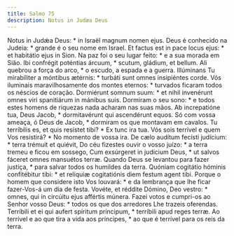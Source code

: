 ```yaml
---
title: Salmo 75
description: Notus in Judæa Deus
---
```


<div class="grid grid-cols-2 gap-5">
  <span class="text-justify">
    Notus in Judǽa Deus: * in Israël magnum nomen ejus.
  </span>
  <span class="text-justify">
    Deus é conhecido na Judeia: * grande é o seu nome em Israel.
  </span>
  <span class="text-justify">
    Et factus est in pace locus ejus: * et habitátio ejus in Sion.
  </span>
  <span class="text-justify">
    Na paz foi o seu lugar feito: * e a sua morada em Sião.
  </span>
  <span class="text-justify">
    Ibi confrégit poténtias árcuum, * scutum, gládium, et bellum.
  </span>
  <span class="text-justify">
    Ali quebrou a força do arco, * o escudo, a espada e a guerra.
  </span>
  <span class="text-justify">
    Illúminans Tu mirabíliter a móntibus ætérnis: * turbáti sunt omnes
    insipiéntes corde.
  </span>
  <span class="text-justify">
    Vós iluminais maravilhosamente dos montes eternos: * turvados ficaram todos
    os néscios de coração.
  </span>
  <span class="text-justify">
    Dormiérunt somnum suum: * et nihil invenérunt omnes viri spanitiárum in
    mánibus suis.
  </span>
  <span class="text-justify">
    Dormiram o seu sono: * e todos estes homens de riquezas nada acharam nas
    suas mãos.
  </span>
  <span class="text-justify">
    Ab increpatióne tua, Deus Jacob, * dormitavérunt qui ascendérunt equos.
  </span>
  <span class="text-justify">
    Só com vossa ameaça, ó Deus de Jacob, * dormiram os que montavam em cavalos.
  </span>
  <span class="text-justify">
    Tu terríbilis es, et quis resístet tibi? * Ex tunc ira tua.
  </span>
  <span class="text-justify">
    Vós sois terrível e quem Vos resistirá? * No momento de vossa ira.
  </span>
  <span class="text-justify">
    De cælo audítum fecísti judícium: * terra trémuit et quiévit,
  </span>
  <span class="text-justify">
    Do céu fizestes ouvir o vosso juízo: * a terra tremeu e ficou em sossego,
  </span>
  <span class="text-justify">
    Cum exsúrgeret in judícium Deus, * ut salvos fáceret omnes mansuétos terræ.
  </span>
  <span class="text-justify">
    Quando Deus se levantou para fazer justiça, * para salvar todos os humildes
    da terra.
  </span>
  <span class="text-justify">
    Quóniam cogitátio hóminis confitébitur tibi: * et relíquiæ cogitatiónis diem
    festum agent tibi.
  </span>
  <span class="text-justify">
    Porque o homem que considere isto Vos louvará: * e da lembrança que lhe
    ficar fazer-Vos-á um dia de festa.
  </span>
  <span class="text-justify">
    Vovéte, et réddite Dómino, Deo vestro: * omnes, qui in circúitu ejus
    affértis múnera.
  </span>
  <span class="text-justify">
    Fazei votos e cumpri-os ao Senhor vosso Deus: * todos os que dos arredores
    Lhe trazeis oferendas.
  </span>
  <span class="text-justify">
    Terríbili et ei qui aufert spíritum príncipum, * terríbili apud reges terræ.
  </span>
  <span class="text-justify">
    Ao terrível e ao que tira a vida aos príncipes, * ao que é terrível para os
    reis da terra.
  </span>
</div>
